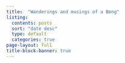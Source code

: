 ```yaml
---
title:  "Wanderings and musings of a Bong"
listing:
  contents: posts
  sort: "date desc"
  type: default
  categories: true
page-layout: full
title-block-banner: true
---
```



